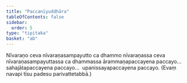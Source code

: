 ```yaml
---
title: "Paccanīyuddhāra"
tableOfContents: false
sidebar:
  order: 5
type: "tipitaka"
basket: "ab"
---
```



<DynamicBreadcrumb />

<Division number="107">

<Paragraph number="2120">
Nīvaraṇo ceva nīvaraṇasampayutto ca dhammo nīvaraṇassa ceva nīvaraṇasampayuttassa ca dhammassa ārammaṇapaccayena paccayo…  sahajātapaccayena paccayo…  upanissayapaccayena paccayo. (Evaṃ navapi tīsu padesu parivattetabbā.)
</Paragraph>
</Division>